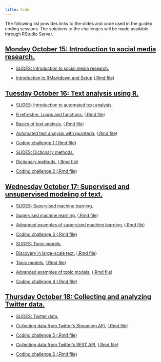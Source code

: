 ```yaml
---
title: Code
---
```


The following list provides links to the slides and code used in the guided coding sessions. The solutions to the challenges will be made available through RStudio Server.

<div class="panel-group">
<div class="panel panel-default">
<div class="panel-heading">
<h2 id="day1" class="panel-title">
<a data-toggle="collapse" href="#collapse1">Monday October 15: Introduction to social media research.</a>
</h2>
</div>
<div id="collapse1" class="panel-collapse collapse in" style="margin:12px">

<ul>
<li><p><a href="slides/01-slides-intro.pdf">SLIDES: Introduction to social media research.</a></p>
</li>

<li><p><a href="code/00-setup.html">Introduction to RMarkdown and Setup</a> (<a href="code/00-setup.Rmd">.Rmd file</a>)</p>
</li>

</ul>
</div>
</div>
</div>


<div class="panel-group">
<div class="panel panel-default">
<div class="panel-heading">
<h2 id="day2" class="panel-title">
<a data-toggle="collapse" href="#collapse2">Tuesday October 16: Text analysis using R.</a>
</h2>
</div>
<div id="collapse2" class="panel-collapse collapse in" style="margin:12px">

<ul>
<li><p><a href="slides/02-intro-text-analysis.pdf">SLIDES: Introduction to automated text analysis.</a></p>
</li>

<li><p><a href="code/01-loops-functions.html">R refresher. Loops and functions.</a> (<a href="code/01-loops-functions.Rmd">.Rmd file</a>)</p>
</li>


<li><p><a href="code/02-intro-text-analysis.html">Basics of text analysis.</a> (<a href="code/02-intro-text-analysis.Rmd">.Rmd file</a>)</p>
</li>

<li><p><a href="code/03-quanteda-intro.html">Automated text analysis with quanteda.</a> (<a href="code/03-quanteda-intro.Rmd">.Rmd file</a>)</p>
</li>

<li><p><a href="code/challenge1.Rmd">Coding challenge 1 (.Rmd file)</a></p>
</li>

<li><p><a href="slides/03-dictionary-methods.pdf">SLIDES: Dictionary methods.</a></p>
</li>

<li><p><a href="code/04-dictionary-methods.html">Dictionary methods.</a> (<a href="code/04-dictionary-methods.Rmd">.Rmd file</a>)</p>
</li>

<li><p><a href="code/challenge2.Rmd">Coding challenge 2 (.Rmd file)</a></p>
</li>


</ul>
</div>
</div>
</div>


<div class="panel-group">
<div class="panel panel-default">
<div class="panel-heading">
<h2 id="day3" class="panel-title">
<a data-toggle="collapse" href="#collapse3">Wednesday October 17: Supervised and unsupervised modeling of text.</a>
</h2>
</div>
<div id="collapse3" class="panel-collapse collapse in" style="margin:12px">

<ul>
<li><p><a href="slides/04-supervised-learning.pdf">SLIDES: Supervised machine learning.</a></p>
</li>

<li><p><a href="code/05-supervised-learning.html">Supervised machine learning.</a> (<a href="code/05-supervised-learning.Rmd">.Rmd file</a>)</p>
</li>


<li><p><a href="code/06-advanced-supervised-learning.html">Advanced examples of supervised machine learning.</a> (<a href="code/06-advanced-supervised-learning.Rmd">.Rmd file</a>)</p>
</li>

<li><p><a href="code/challenge3.Rmd">Coding challenge 3 (.Rmd file)</a></p>
</li>

<li><p><a href="slides/05-topic-models.pdf">SLIDES: Topic models.</a></p>
</li>

<li><p><a href="code/07-text-discovery.html">Discovery in large-scale text.</a> (<a href="code/07-text-discovery.Rmd">.Rmd file</a>)</p>
</li>

<li><p><a href="code/08-topic-models.html">Topic models.</a> (<a href="code/08-topic-models.Rmd">.Rmd file</a>)</p>
</li>

<li><p><a href="code/09-advanced-topic-models.html">Advanced examples of topic models.</a> (<a href="code/09-advanced-topic-models.Rmd">.Rmd file</a>)</p>
</li>

<li><p><a href="code/challenge4.Rmd">Coding challenge 4 (.Rmd file)</a></p>
</li>


</ul>
</div>
</div>
</div>



<div class="panel-group">
<div class="panel panel-default">
<div class="panel-heading">
<h2 id="day3" class="panel-title">
<a data-toggle="collapse" href="#collapse3">Thursday October 18: Collecting and analyzing Twitter data.</a>
</h2>
</div>
<div id="collapse3" class="panel-collapse collapse in" style="margin:12px">

<ul>
<li><p><a href="slides/06-twitter-data.pdf">SLIDES: Twitter data.</a></p>
</li>

<li><p><a href="code/10-twitter-streaming-data-collection.html">Collecting data from Twitter's Streaming API.</a> (<a href="code/10-twitter-streaming-data-collection.Rmd">.Rmd file</a>)</p>
</li>


<li><p><a href="code/challenge5.Rmd">Coding challenge 5 (.Rmd file)</a></p>
</li>

<li><p><a href="code/11-twitter-REST-data-collection.html">Collecting data from Twitter's REST API.</a> (<a href="code/11-twitter-REST-data-collection.Rmd">.Rmd file</a>)</p>
</li>

<li><p><a href="code/challenge6.Rmd">Coding challenge 6 (.Rmd file)</a></p>
</li>


</ul>
</div>
</div>
</div>